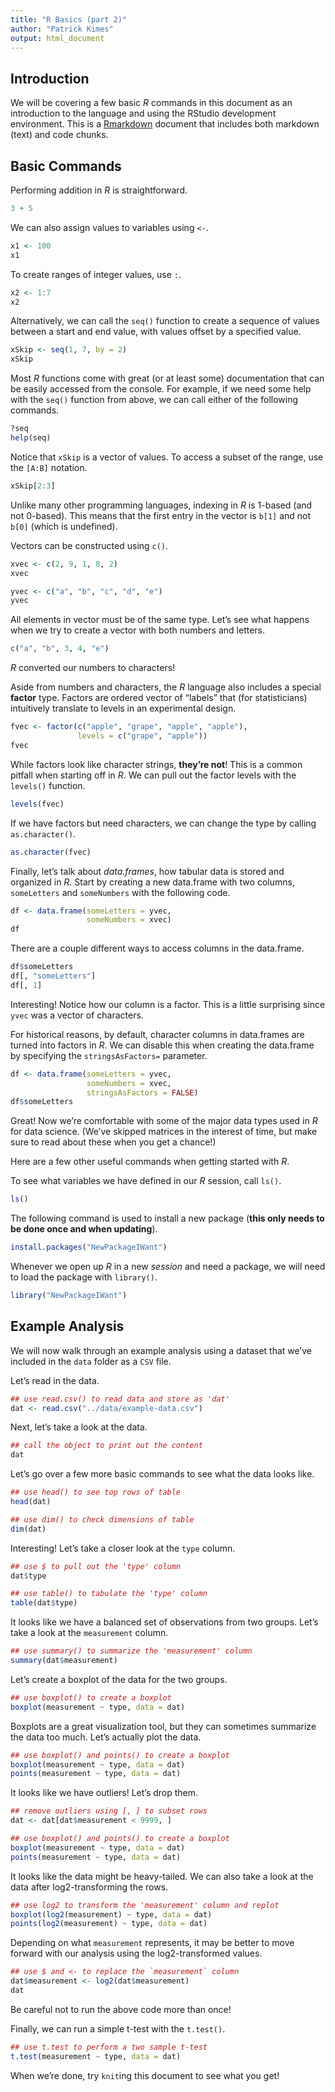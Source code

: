 ```yaml
---
title: "R Basics (part 2)"
author: "Patrick Kimes"
output: html_document
---
```


## Introduction

We will be covering a few basic _R_ commands in this document as an
introduction to the language and using the RStudio development environment.
This is a [Rmarkdown](https://rmarkdown.rstudio.com) document that includes
both markdown (text) and code chunks. 

## Basic Commands

Performing addition in _R_ is straightforward.

```r
3 + 5
```

We can also assign values to variables using `<-`.

```r
x1 <- 100
x1
```

To create ranges of integer values, use `:`.

```r
x2 <- 1:7
x2
```

Alternatively, we can call the `seq()` function to create a sequence of
values between a start and end value, with values offset by a specified
value.

```r
xSkip <- seq(1, 7, by = 2)
xSkip
```

Most _R_ functions come with great (or at least some) documentation that
can be easily accessed from the console. For example, if we need some
help with the `seq()` function from above, we can call either of the
following commands.

```r
?seq
help(seq)
```

Notice that `xSkip` is a vector of values. To access a subset of the range,
use the `[A:B]` notation. 

```r
xSkip[2:3]
```

Unlike many other programming languages, indexing in _R_ is 1-based
(and not 0-based). This means that the first entry in the vector is
`b[1]` and not `b[0]` (which is undefined).

Vectors can be constructed using `c()`. 

```r
xvec <- c(2, 9, 1, 8, 2)
xvec

yvec <- c("a", "b", "c", "d", "e")
yvec
```

All elements in vector must be of the same type. Let's see what
happens when we try to create a vector with both numbers and letters.

```r
c("a", "b", 3, 4, "e")
```

_R_ converted our numbers to characters!

Aside from numbers and characters, the _R_ language also includes a
special **factor** type. Factors are ordered vector of "labels" that
(for statisticians) intuitively translate to levels in an experimental
design.

```r
fvec <- factor(c("apple", "grape", "apple", "apple"),
               levels = c("grape", "apple"))
fvec
```

While factors look like character strings, **they're not**! This is a
common pitfall when starting off in _R_. We can pull out the factor
levels with the `levels()` function.

```r
levels(fvec)
```

If we have factors but need characters, we can change the type
by calling `as.character()`.

```r
as.character(fvec)
```

Finally, let's talk about _data.frames_, how tabular data is stored
and organized in _R_. Start by creating a new data.frame with two
columns, `someLetters` and `someNumbers` with the following code.

```r
df <- data.frame(someLetters = yvec,
                 someNumbers = xvec)
df
```

There are a couple different ways to access columns in the data.frame.

```r
df$someLetters
df[, "someLetters"]
df[, 1]
```

Interesting! Notice how our column is a factor. This is a little surprising
since `yvec` was a vector of characters.

For historical reasons, by default, character columns in data.frames are
turned into factors in _R_. We can disable this when creating the data.frame
by specifying the `stringsAsFactors=` parameter.

```r
df <- data.frame(someLetters = yvec,
                 someNumbers = xvec,
                 stringsAsFactors = FALSE)
df$someLetters
```

Great! Now we're comfortable with some of the major data types used in _R_
for data science. (We've skipped matrices in the interest of time,
but make sure to read about these when you get a chance!)

Here are a few other useful commands when getting started with _R_.

To see what variables we have defined in our _R_ session, call `ls()`.

```r
ls()
```

The following command is used to install a new package
(**this only needs to be done once and when updating**).

```r
install.packages("NewPackageIWant")
```

Whenever we open up _R_ in a new _session_ and need a package,
we will need to load the package with `library()`.

```r
library("NewPackageIWant")
```


## Example Analysis

We will now walk through an example analysis using a dataset that
we've included in the `data` folder as a `CSV` file.

Let's read in the data.

```r
## use read.csv() to read data and store as 'dat'
dat <- read.csv("../data/example-data.csv")
```

Next, let's take a look at the data.

```r
## call the object to print out the content
dat
```

Let's go over a few more basic commands to see what the data
looks like.

```r
## use head() to see top rows of table
head(dat)

## use dim() to check dimensions of table
dim(dat)
```

Interesting! Let's take a closer look at the `type` column.

```r
## use $ to pull out the 'type' column
dat$type

## use table() to tabulate the 'type' column
table(dat$type)
```

It looks like we have a balanced set of observations from
two groups. Let's take a look at the `measurement` column.

```r
## use summary() to summarize the 'measurement' column
summary(dat$measurement)
```

Let's create a boxplot of the data for the two groups.

```r
## use boxplot() to create a boxplot
boxplot(measurement ~ type, data = dat)
```

Boxplots are a great visualization tool, but they can sometimes
summarize the data too much. Let's actually plot the data.

```r
## use boxplot() and points() to create a boxplot
boxplot(measurement ~ type, data = dat)
points(measurement ~ type, data = dat)
```

It looks like we have outliers! Let's drop them.

```r
## remove outliers using [, ] to subset rows
dat <- dat[dat$measurement < 9999, ]
```

```r
## use boxplot() and points() to create a boxplot
boxplot(measurement ~ type, data = dat)
points(measurement ~ type, data = dat)
```

It looks like the data might be heavy-tailed.
We can also take a look at the data after log2-transforming
the rows.

```r
## use log2 to transform the 'measurement' column and replot
boxplot(log2(measurement) ~ type, data = dat)
points(log2(measurement) ~ type, data = dat)
```

Depending on what `measurement` represents, it may be better
to move forward with our analysis using the log2-transformed
values.

```r
## use $ and <- to replace the `measurement` column
dat$measurement <- log2(dat$measurement)
dat
```

Be careful not to run the above code more than once!

Finally, we can run a simple t-test with the `t.test()`.

```r
## use t.test to perform a two sample t-test
t.test(measurement ~ type, data = dat)
```

When we're done, try `knit`ing this document to see what you get!
